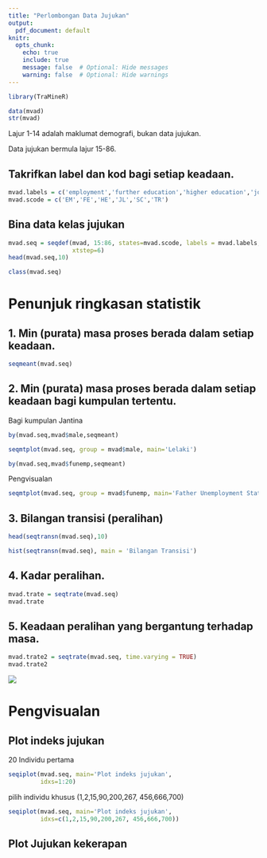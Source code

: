 ```yaml
---
title: "Perlombongan Data Jujukan"
output:
  pdf_document: default
knitr:
  opts_chunk: 
    echo: true
    include: true
    message: false  # Optional: Hide messages
    warning: false  # Optional: Hide warnings
---
```


```r
library(TraMineR)
```

```r
data(mvad)
str(mvad)
```

Lajur 1-14 adalah maklumat demografi, bukan data jujukan.

Data jujukan bermula lajur 15-86.

## Takrifkan label dan kod bagi setiap keadaan.

```r
mvad.labels = c('employment','further education','higher education','joblessness','school','training')
mvad.scode = c('EM','FE','HE','JL','SC','TR')
```

## Bina data kelas jujukan

```r
mvad.seq = seqdef(mvad, 15:86, states=mvad.scode, labels = mvad.labels,
                  xtstep=6)
head(mvad.seq,10)
```

```r
class(mvad.seq)
```

# Penunjuk ringkasan statistik

## 1. Min (purata) masa proses berada dalam setiap keadaan.

```r
seqmeant(mvad.seq)
```

## 2. Min (purata) masa proses berada dalam setiap keadaan bagi kumpulan tertentu.

Bagi kumpulan Jantina

```r
by(mvad.seq,mvad$male,seqmeant)
```

```r
seqmtplot(mvad.seq, group = mvad$male, main='Lelaki')
```

```r
by(mvad.seq,mvad$funemp,seqmeant)
```

Pengvisualan

```r
seqmtplot(mvad.seq, group = mvad$funemp, main='Father Unemployment Status')
```

## 3. Bilangan transisi (peralihan)

```r
head(seqtransn(mvad.seq),10)
```

```r
hist(seqtransn(mvad.seq), main = 'Bilangan Transisi')
```

## 4. Kadar peralihan.

```r
mvad.trate = seqtrate(mvad.seq)
mvad.trate
```

## 5. Keadaan peralihan yang bergantung terhadap masa.

```r
mvad.trate2 = seqtrate(mvad.seq, time.varying = TRUE)
mvad.trate2
```

![](images/clipboard-2419812296.png)

# Pengvisualan

## Plot indeks jujukan

20 Individu pertama

```r
seqiplot(mvad.seq, main='Plot indeks jujukan',
         idxs=1:20)
```

pilih individu khusus (1,2,15,90,200,267, 456,666,700)

```r
seqiplot(mvad.seq, main='Plot indeks jujukan',
         idxs=c(1,2,15,90,200,267, 456,666,700))
```

## Plot Jujukan kekerapan

